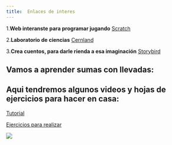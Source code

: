 ```yaml
---
title:  Enlaces de interes 
---
```


1.**Web interanste para programar jugando**
[Scratch](https://scratch.mit.edu/)

2.**Laboratorio de ciencias**
[Cernland](http://www.cernland.net/index.php)

3.**Crea cuentos, para darle rienda a esa imaginación**
[Storybird](https://storybird.com/)


## Vamos a aprender sumas con llevadas:

Aqui tendremos algunos videos y hojas de ejercicios para hacer en casa:
--
[Tutorial](https://www.youtube.com/watch?v=k46QCr1GofU)

[Ejercicios para realizar](https://www.edufichas.com/matematicas/sumas-llevando/)

![](https://scontent-lga3-1.cdninstagram.com/v/t51.2885-15/e35/s1080x1080/66029101_119405252672017_1106109386191684637_n.jpg?_nc_ht=scontent-lga3-1.cdninstagram.com&_nc_cat=101&_nc_ohc=8uCVEucX5X8AX_E5GyZ&oh=98f651d913a1cb93253440224f08d343&oe=5EBDF9FB)


